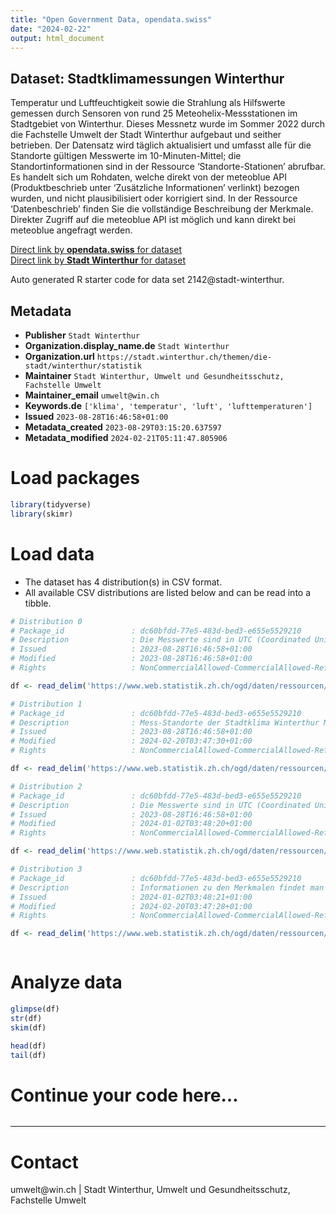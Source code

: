```yaml
---
title: "Open Government Data, opendata.swiss"
date: "2024-02-22"
output: html_document
---
```


## Dataset: Stadtklimamessungen Winterthur

Temperatur und Luftfeuchtigkeit sowie die Strahlung als Hilfswerte gemessen durch Sensoren von rund 25 Meteohelix-Messstationen im Stadtgebiet von Winterthur. Dieses Messnetz wurde im Sommer 2022 durch die Fachstelle Umwelt der Stadt Winterthur aufgebaut und seither betrieben. 
Der Datensatz wird täglich aktualisiert und umfasst alle für die Standorte gültigen Messwerte im 10-Minuten-Mittel; die Standortinformationen sind in der Ressource 'Standorte-Stationen' abrufbar. Es handelt sich um Rohdaten, welche direkt von der meteoblue API (Produktbeschrieb unter 'Zusätzliche Informationen' verlinkt) bezogen wurden, und nicht plausibilisiert oder korrigiert sind. In der Ressource 'Datenbeschrieb' finden Sie die vollständige Beschreibung der Merkmale. Direkter Zugriff auf die meteoblue API ist möglich und kann direkt bei meteoblue angefragt werden.  

[Direct link by **opendata.swiss** for dataset](https://opendata.swiss/de/dataset/stadtklimamessungen-winterthur)<br>
[Direct link by **Stadt Winterthur** for dataset](nan)

Auto generated R starter code for data set 2142@stadt-winterthur.

## Metadata

- **Publisher** `Stadt Winterthur`
- **Organization.display_name.de** `Stadt Winterthur`
- **Organization.url** `https://stadt.winterthur.ch/themen/die-stadt/winterthur/statistik`
- **Maintainer** `Stadt Winterthur, Umwelt und Gesundheitsschutz, Fachstelle Umwelt`
- **Maintainer_email** `umwelt@win.ch`
- **Keywords.de** `['klima', 'temperatur', 'luft', 'lufttemperaturen']`
- **Issued** `2023-08-28T16:46:58+01:00`
- **Metadata_created** `2023-08-29T03:15:20.637597`
- **Metadata_modified** `2024-02-21T05:11:47.805906`


# Load packages

```r

library(tidyverse)
library(skimr)

```

# Load data

-   The dataset has 4 distribution(s) in CSV format.
-   All available CSV distributions are listed below and can be read into a tibble.

```r

# Distribution 0
# Package_id               : dc60bfdd-77e5-483d-bed3-e655e5529210
# Description              : Die Messwerte sind in UTC (Coordinated Universal Time). Mithilfe dem Merkmal "station_id" können die Ressourcen: "Standorte-Stationen" und "Messdaten_XXXX" kombiniert werden. Wenn im Verlauf der Zeit neue Stationen dazu kommen oder wegfallen, ist dies in der Ressource "Standorte-Stationen" an den Merkmalen "daten_von" und "daten_bis" abzulesen. Die vollständige Dokumentation der Merkmale finden Sie in der Ressource Datenbeschrieb.txt. Die Daten können Lücken enthalten. 
# Issued                   : 2023-08-28T16:46:58+01:00
# Modified                 : 2023-08-28T16:46:58+01:00
# Rights                   : NonCommercialAllowed-CommercialAllowed-ReferenceNotRequired

df <- read_delim('https://www.web.statistik.zh.ch/ogd/daten/ressourcen/KTZH_00002142_00004245.csv')

# Distribution 1
# Package_id               : dc60bfdd-77e5-483d-bed3-e655e5529210
# Description              : Mess-Standorte der Stadtklima Winterthur Messdaten. Die Merkmale "laengengrad" und "breitengrad" sind im WGS 84 Koordinatensystem angegeben. Die Merkmale 'daten_von' und 'daten_bis' wurde aus den verfügbaren Messdaten bestimmt.
# Issued                   : 2023-08-28T16:46:58+01:00
# Modified                 : 2024-02-20T03:47:30+01:00
# Rights                   : NonCommercialAllowed-CommercialAllowed-ReferenceNotRequired

df <- read_delim('https://www.web.statistik.zh.ch/ogd/daten/ressourcen/KTZH_00002142_00004244.csv')

# Distribution 2
# Package_id               : dc60bfdd-77e5-483d-bed3-e655e5529210
# Description              : Die Messwerte sind in UTC (Coordinated Universal Time). Mithilfe dem Merkmal "station_id" können die Ressourcen: "Standorte-Stationen" und "Messdaten_XXXX" kombiniert werden. Wenn im Verlauf der Zeit neue Stationen dazu kommen oder wegfallen, ist dies in der Ressource "Standorte-Stationen" an den Merkmalen "daten_von" und "daten_bis" abzulesen. Die vollständige Dokumentation der Merkmale finden Sie in der Ressource Datenbeschrieb.txt. Die Daten können Lücken enthalten. 
# Issued                   : 2023-08-28T16:46:58+01:00
# Modified                 : 2024-01-02T03:48:20+01:00
# Rights                   : NonCommercialAllowed-CommercialAllowed-ReferenceNotRequired

df <- read_delim('https://www.web.statistik.zh.ch/ogd/daten/ressourcen/KTZH_00002142_00004246.csv')

# Distribution 3
# Package_id               : dc60bfdd-77e5-483d-bed3-e655e5529210
# Description              : Informationen zu den Merkmalen findet man in der Ressource Datenbeschrieb.txt unter dem Datensatz. Die Daten können Lücken enthalten.
# Issued                   : 2024-01-02T03:48:21+01:00
# Modified                 : 2024-02-20T03:47:28+01:00
# Rights                   : NonCommercialAllowed-CommercialAllowed-ReferenceNotRequired

df <- read_delim('https://www.web.statistik.zh.ch/ogd/daten/ressourcen/KTZH_00002142_00005084.csv')



```

# Analyze data

```r

glimpse(df)
str(df)
skim(df)

head(df)
tail(df)

```

# Continue your code here...

```r

```

------------------------------------------------------------------------

# Contact

umwelt@win.ch | Stadt Winterthur, Umwelt und Gesundheitsschutz, Fachstelle Umwelt
